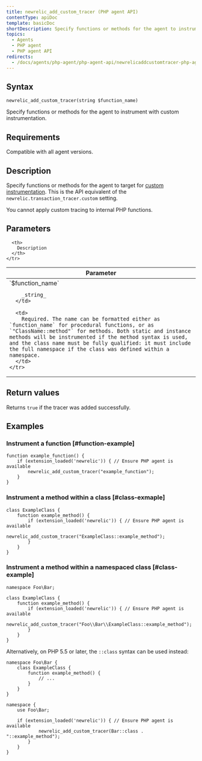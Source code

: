 ```yaml
---
title: newrelic_add_custom_tracer (PHP agent API)
contentType: apiDoc
template: basicDoc
shortDescription: Specify functions or methods for the agent to instrument with custom instrumentation.
topics:
  - Agents
  - PHP agent
  - PHP agent API
redirects:
  - /docs/agents/php-agent/php-agent-api/newrelicaddcustomtracer-php-agent
---
```


## Syntax

```
newrelic_add_custom_tracer(string $function_name)
```

Specify functions or methods for the agent to instrument with custom instrumentation.

## Requirements

Compatible with all agent versions.

## Description

Specify functions or methods for the agent to target for [custom instrumentation](/docs/agents/php-agent/features/php-custom-instrumentation). This is the API equivalent of the `newrelic.transaction_tracer.custom` setting.

You cannot apply custom tracing to internal PHP functions.

## Parameters

<Table>
  <thead>
    <tr>
      <th width="25%">
        Parameter
      </th>

      <th>
        Description
      </th>
    </tr>
  </thead>

  <tbody>
    <tr>
      <td>
        `$function_name`

        _string_
      </td>

      <td>
        Required. The name can be formatted either as `function_name` for procedural functions, or as `"ClassName::method"` for methods. Both static and instance methods will be instrumented if the method syntax is used, and the class name must be fully qualified: it must include the full namespace if the class was defined within a namespace.
      </td>
    </tr>
  </tbody>
</Table>

## Return values

Returns `true` if the tracer was added successfully.

## Examples

### Instrument a function [#function-example]

```
function example_function() {
    if (extension_loaded('newrelic')) { // Ensure PHP agent is available
        newrelic_add_custom_tracer("example_function");
    }
}
```

### Instrument a method within a class [#class-exmaple]

```
class ExampleClass {
    function example_method() {
        if (extension_loaded('newrelic')) { // Ensure PHP agent is available
    	    newrelic_add_custom_tracer("ExampleClass::example_method");
        }
    }
}
```

### Instrument a method within a namespaced class [#class-example]

```
namespace Foo\Bar;

class ExampleClass {
    function example_method() {
        if (extension_loaded('newrelic')) { // Ensure PHP agent is available
    	    newrelic_add_custom_tracer("Foo\\Bar\\ExampleClass::example_method");
        }
    }
}
```

Alternatively, on PHP 5.5 or later, the `::class` syntax can be used instead:

```
namespace Foo\Bar {
    class ExampleClass {
        function example_method() {
            // ...
        }
    }
}

namespace {
    use Foo\Bar;

    if (extension_loaded('newrelic')) { // Ensure PHP agent is available
    	    newrelic_add_custom_tracer(Bar::class . "::example_method");
        }
    }
}
```
